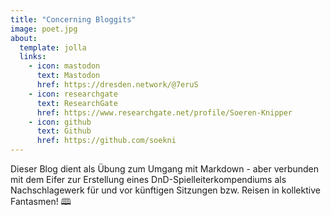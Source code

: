 ```yaml
---
title: "Concerning Bloggits"
image: poet.jpg
about:
  template: jolla
  links:
    - icon: mastodon
      text: Mastodon
      href: https://dresden.network/@7eruS
    - icon: researchgate
      text: ResearchGate
      href: https://www.researchgate.net/profile/Soeren-Knipper
    - icon: github
      text: Github
      href: https://github.com/soekni
---
```


Dieser Blog dient als Übung zum Umgang mit Markdown - aber verbunden mit dem Eifer zur Erstellung eines DnD-Spielleiterkompendiums als Nachschlagewerk für und vor künftigen Sitzungen bzw. Reisen in kollektive Fantasmen! 🕮

